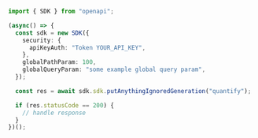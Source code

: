 ```typescript showLineNumbers copy filename="Put Anything Ignored Generation usage example"
import { SDK } from "openapi";

(async() => {
  const sdk = new SDK({
    security: {
      apiKeyAuth: "Token YOUR_API_KEY",
    },
    globalPathParam: 100,
    globalQueryParam: "some example global query param",
  });

  const res = await sdk.sdk.putAnythingIgnoredGeneration("quantify");

  if (res.statusCode == 200) {
    // handle response
  }
})();
```
